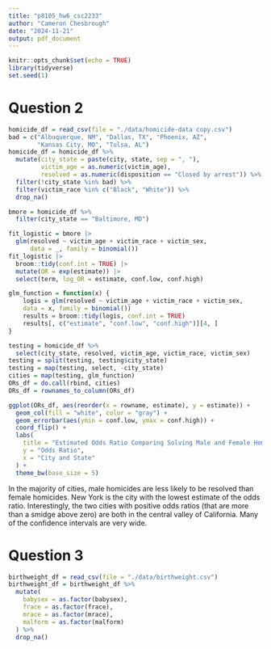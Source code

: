 ```yaml
---
title: "p8105_hw6_csc2233"
author: "Cameron Chesbrough"
date: "2024-11-21"
output: pdf_document
---
```


```r
knitr::opts_chunk$set(echo = TRUE)
library(tidyverse)
set.seed(1)
```

# Question 2

```r
homicide_df = read_csv(file = "./data/homicide-data copy.csv")
bad = c("Albuquerque, NM", "Dallas, TX", "Phoenix, AZ",
        "Kansas City, MO", "Tulsa, AL")
homicide_df = homicide_df %>%
  mutate(city_state = paste(city, state, sep = ", "),
         victim_age = as.numeric(victim_age),
         resolved = as.numeric(disposition == "Closed by arrest")) %>%
  filter(!city_state %in% bad) %>%
  filter(victim_race %in% c("Black", "White")) %>%
  drop_na()

bmore = homicide_df %>%
  filter(city_state == "Baltimore, MD")

fit_logistic = bmore |>
  glm(resolved ~ victim_age + victim_race + victim_sex,
      data = _, family = binomial())
fit_logistic |> 
  broom::tidy(conf.int = TRUE) |> 
  mutate(OR = exp(estimate)) |>
  select(term, log_OR = estimate, conf.low, conf.high)

glm_function = function(x) {
    logis = glm(resolved ~ victim_age + victim_race + victim_sex,
    data = x, family = binomial())
    results = broom::tidy(logis, conf.int = TRUE)
    results[, c("estimate", "conf.low", "conf.high")][4, ]
}

testing = homicide_df %>%
  select(city_state, resolved, victim_age, victim_race, victim_sex)
testing = split(testing, testing$city_state)
testing = map(testing, select, -city_state)
cities = map(testing, glm_function)
ORs_df = do.call(rbind, cities)
ORs_df = rownames_to_column(ORs_df)

ggplot(ORs_df, aes(reorder(x = rowname, estimate), y = estimate)) +
  geom_col(fill = "white", color = "gray") +
  geom_errorbar(aes(ymin = conf.low, ymax = conf.high)) +
  coord_flip() +
  labs(
    title = "Estimated Odds Ratio Comparing Solving Male and Female Homicides",
    y = "Odds Ratio",
    x = "City and State"
  ) +
  theme_bw(base_size = 5)

```

In the majority of cities, male homicides are less likely to be resolved than female homicides. New York is the city with the lowest estimate of the odds ratio. Interestingly, the two cities with positive odds ratios (that are more than a smidge above zero) are both in the central valley of California. Many of the confidence intervals are very wide.

# Question 3

```r
birthweight_df = read_csv(file = "./data/birthweight.csv")
birthweight_df = birthweight_df %>%
  mutate(
    babysex = as.factor(babysex),
    frace = as.factor(frace),
    mrace = as.factor(mrace),
    malform = as.factor(malform)
  ) %>%
  drop_na()



```
